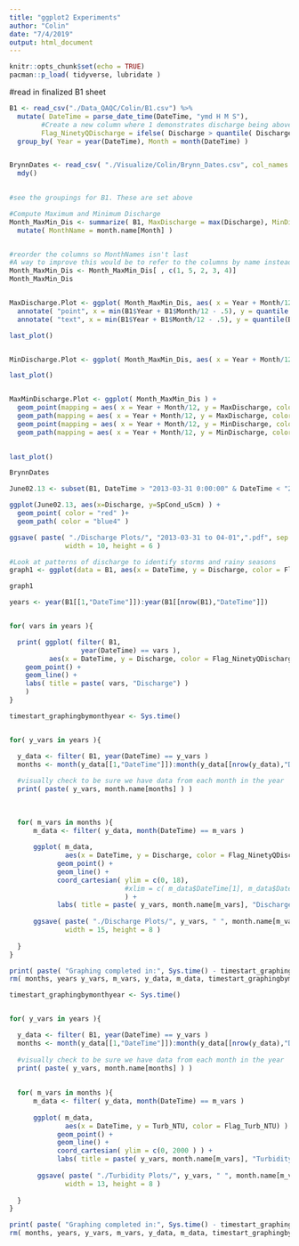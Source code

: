 ```yaml
---
title: "ggplot2 Experiments"
author: "Colin"
date: "7/4/2019"
output: html_document
---
```


```r
knitr::opts_chunk$set(echo = TRUE)
pacman::p_load( tidyverse, lubridate )
```


#read in finalized B1 sheet
```r

B1 <- read_csv("./Data_QAQC/Colin/B1.csv") %>%
  mutate( DateTime = parse_date_time(DateTime, "ymd H M S"),
        #Create a new column where 1 demonstrates discharge being above the 90th percentile, 0 means it is not
        Flag_NinetyQDischarge = ifelse( Discharge > quantile( Discharge, .9, names = FALSE), 1, 0 ) ) %>%
  group_by( Year = year(DateTime), Month = month(DateTime) )


BrynnDates <- read_csv( "./Visualize/Colin/Brynn_Dates.csv", col_names = FALSE )[[1]] %>%
  mdy()
  
```


```r
#see the groupings for B1. These are set above

#Compute Maximum and Minimum Discharge
Month_MaxMin_Dis <- summarize( B1, MaxDischarge = max(Discharge), MinDischarge = min(Discharge), ) %>% 
  mutate( MonthName = month.name[Month] ) 


#reorder the columns so MonthNames isn't last
#A way to improve this would be to refer to the columns by name instead of original place
Month_MaxMin_Dis <- Month_MaxMin_Dis[ , c(1, 5, 2, 3, 4)]
Month_MaxMin_Dis


MaxDischarge.Plot <- ggplot( Month_MaxMin_Dis, aes( x = Year + Month/12, y = MaxDischarge, color = Month) ) + geom_point() + geom_path() + labs( title = "Maximum Discharge by Month") +
  annotate( "point", x = min(B1$Year + B1$Month/12 - .5), y = quantile(B1$Discharge, 0.9, names = FALSE), ) +
  annotate( "text", x = min(B1$Year + B1$Month/12 - .5), y = quantile(B1$Discharge, 0.9, names = FALSE), label = "90th Quantile")

last_plot()


MinDischarge.Plot <- ggplot( Month_MaxMin_Dis, aes( x = Year + Month/12, y = MinDischarge, color = Month) ) + geom_point() + geom_path() + labs( title = "Minimum Discharge by Month")

last_plot()


MaxMinDischarge.Plot <- ggplot( Month_MaxMin_Dis ) +
  geom_point(mapping = aes( x = Year + Month/12, y = MaxDischarge, color = Month)) +
  geom_path(mapping = aes( x = Year + Month/12, y = MaxDischarge, color = Month)) +
  geom_point(mapping = aes( x = Year + Month/12, y = MinDischarge, color = Month)) +
  geom_path(mapping = aes( x = Year + Month/12, y = MinDischarge, color = Month))
  

last_plot()

```

```r
BrynnDates

June02.13 <- subset(B1, DateTime > "2013-03-31 0:00:00" & DateTime < "2013-04-01 23:45:00" )

ggplot(June02.13, aes(x=Discharge, y=SpCond_uScm) ) +
  geom_point( color = "red" )+
  geom_path( color = "blue4" )

ggsave( paste( "./Discharge Plots/", "2013-03-31 to 04-01",".pdf", sep = "" ),
              width = 10, height = 6 )

```



```r

#Look at patterns of discharge to identify storms and rainy seasons
graph1 <- ggplot(data = B1, aes(x = DateTime, y = Discharge, color = Flag_NinetyQDischarge)) + geom_point() + geom_path()

graph1


```



```r


years <- year(B1[[1,"DateTime"]]):year(B1[[nrow(B1),"DateTime"]])


for( vars in years ){

  print( ggplot( filter( B1,
                  year(DateTime) == vars ),
          aes(x = DateTime, y = Discharge, color = Flag_NinetyQDischarge) ) +
    geom_point() + 
    geom_line() +
    labs( title = paste( vars, "Discharge") )
    )
}
```



```r
timestart_graphingbymonthyear <- Sys.time()


for( y_vars in years ){

  y_data <- filter( B1, year(DateTime) == y_vars )
  months <- month(y_data[[1,"DateTime"]]):month(y_data[[nrow(y_data),"DateTime"]])
  
  #visually check to be sure we have data from each month in the year
  print( paste( y_vars, month.name[months] ) )
  
  
  
  for( m_vars in months ){
      m_data <- filter( y_data, month(DateTime) == m_vars )
    
      ggplot( m_data,
              aes(x = DateTime, y = Discharge, color = Flag_NinetyQDischarge) ) +
            geom_point() +
            geom_line() +
            coord_cartesian( ylim = c(0, 18),
                             #xlim = c( m_data$DateTime[1], m_data$DateTime[length(m_data)])
                             ) +
            labs( title = paste( y_vars, month.name[m_vars], "Discharge") )
    
      ggsave( paste( "./Discharge Plots/", y_vars, " ", month.name[m_vars],  ".png", sep = "" ),
              width = 15, height = 8 )
    
  }
}

print( paste( "Graphing completed in:", Sys.time() - timestart_graphingbymonthyear, "minutes" ) )
rm( months, years y_vars, m_vars, y_data, m_data, timestart_graphingbymonthyear )

```


```r
timestart_graphingbymonthyear <- Sys.time()


for( y_vars in years ){

  y_data <- filter( B1, year(DateTime) == y_vars )
  months <- month(y_data[[1,"DateTime"]]):month(y_data[[nrow(y_data),"DateTime"]])
  
  #visually check to be sure we have data from each month in the year
  print( paste( y_vars, month.name[months] ) )
  
  
  for( m_vars in months ){
      m_data <- filter( y_data, month(DateTime) == m_vars )
    
      ggplot( m_data,
              aes(x = DateTime, y = Turb_NTU, color = Flag_Turb_NTU) ) +
            geom_point() +
            geom_line() +
            coord_cartesian( ylim = c(0, 2000 ) ) +
            labs( title = paste( y_vars, month.name[m_vars], "Turbidity") )
    
       ggsave( paste( "./Turbidity Plots/", y_vars, " ", month.name[m_vars],  ".png", sep = "" ),
              width = 13, height = 8 )
    
  }
}

print( paste( "Graphing completed in:", Sys.time() - timestart_graphingbymonthyear, "minutes" ) )
rm( months, years, y_vars, m_vars, y_data, m_data, timestart_graphingbymonthyear )

```